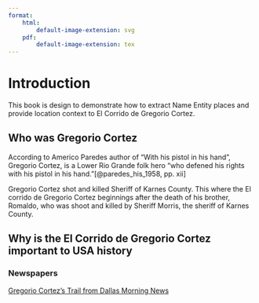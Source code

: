 ```yaml
---
format: 
    html: 
        default-image-extension: svg
    pdf: 
        default-image-extension: tex
---
```


# Introduction {.unnumbered}

This book is design to demonstrate how to extract Name Entity places and provide location context to El Corrido de Gregorio Cortez.  

## Who was Gregorio Cortez

According to Americo Paredes author of "With his pistol in his hand", Gregorio Cortez, is a Lower Rio Grande folk hero "who defened his rights with his pistol in his hand."[@paredes_his_1958, pp. xii] 

Gregorio Cortez shot and killed Sheriff of Karnes County. This where the El corrido de Gregorio Cortez beginnings after the death of his brother, Romaldo, who was shoot and killed by Sheriff Morris, the sheriff of Karnes County. 

## Why is the El Corrido de Gregorio Cortez important to USA history


### Newspapers
[Gregorio Cortez's Trail from Dallas Morning News](images\Hot_on_His_Trail__Dallas_Morning_News__June_18_1901__p1.png){width=300}

